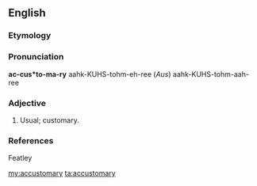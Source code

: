 ==English==

===Etymology===
{{suffix|en|accustom|ary}}

===Pronunciation===
'''ac-cus*to-ma-ry'''
aahk-KUHS-tohm-eh-ree (''Aus'') aahk-KUHS-tohm-aah-ree

===Adjective===
{{en-adj}}

# {{lb|en|archaic}} Usual; customary.

===References===
Featley

[[my:accustomary]]
[[ta:accustomary]]